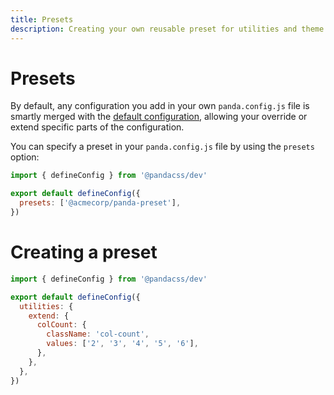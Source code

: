 ```yaml
---
title: Presets
description: Creating your own reusable preset for utilities and theme
---
```


# Presets


By default, any configuration you add in your own `panda.config.js` file is smartly merged with the
[default configuration](#), allowing your override or extend specific parts of the configuration.

You can specify a preset in your `panda.config.js` file by using the `presets` option:

```js
import { defineConfig } from '@pandacss/dev'

export default defineConfig({
  presets: ['@acmecorp/panda-preset'],
})
```

# Creating a preset

```js
import { defineConfig } from '@pandacss/dev'

export default defineConfig({
  utilities: {
    extend: {
      colCount: {
        className: 'col-count',
        values: ['2', '3', '4', '5', '6'],
      },
    },
  },
})
```
